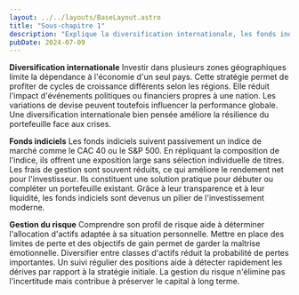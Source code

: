```yaml
---
layout: ../../layouts/BaseLayout.astro
title: "Sous-chapitre 1"
description: "Explique la diversification internationale, les fonds indiciels et la gestion du risque."
pubDate: 2024-07-09
---
```


**Diversification internationale**
Investir dans plusieurs zones géographiques limite la dépendance à l'économie d'un seul pays. Cette stratégie permet de profiter de cycles de croissance différents selon les régions. Elle réduit l'impact d'événements politiques ou financiers propres à une nation. Les variations de devise peuvent toutefois influencer la performance globale. Une diversification internationale bien pensée améliore la résilience du portefeuille face aux crises.

**Fonds indiciels**
Les fonds indiciels suivent passivement un indice de marché comme le CAC 40 ou le S&P 500. En répliquant la composition de l'indice, ils offrent une exposition large sans sélection individuelle de titres. Les frais de gestion sont souvent réduits, ce qui améliore le rendement net pour l'investisseur. Ils constituent une solution pratique pour débuter ou compléter un portefeuille existant. Grâce à leur transparence et à leur liquidité, les fonds indiciels sont devenus un pilier de l'investissement moderne.

**Gestion du risque**
Comprendre son profil de risque aide à déterminer l'allocation d'actifs adaptée à sa situation personnelle. Mettre en place des limites de perte et des objectifs de gain permet de garder la maîtrise émotionnelle. Diversifier entre classes d'actifs réduit la probabilité de pertes importantes. Un suivi régulier des positions aide à détecter rapidement les dérives par rapport à la stratégie initiale. La gestion du risque n'élimine pas l'incertitude mais contribue à préserver le capital à long terme.

